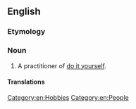 ==English==

===Etymology===
{{suffix|en|do it yourself|er}}

===Noun===
{{en-noun}}

# A practitioner of [[do it yourself]].

====Translations====
{{trans-top|a practitioner of do it yourself}}
{{trans-mid}}
{{trans-bottom}}

[[Category:en:Hobbies]]
[[Category:en:People]]